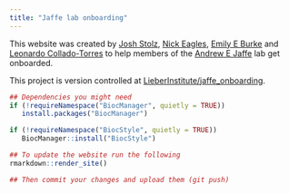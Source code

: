 ```yaml
---
title: "Jaffe lab onboarding"
---
```


This website was created by [Josh Stolz](https://www.linkedin.com/in/josh-stolz-97b9a2170/), [Nick Eagles](https://www.linkedin.com/in/nick-eagles-7a5b30161), [Emily E Burke](https://www.linkedin.com/in/emilyeburke/) and [Leonardo Collado-Torres](https://www.linkedin.com/in/lcollado/) to help members of the [Andrew E Jaffe](https://www.linkedin.com/in/ajaffe/) lab get onboarded.

This project is version controlled at [LieberInstitute/jaffe_onboarding](https://github.com/LieberInstitute/jaffe_onboarding).

```r
## Dependencies you might need
if (!requireNamespace("BiocManager", quietly = TRUE))
   install.packages("BiocManager")

if (!requireNamespace("BiocStyle", quietly = TRUE))
   BiocManager::install("BiocStyle")

## To update the website run the following
rmarkdown::render_site()

## Then commit your changes and upload them (git push)
```

